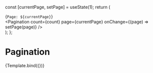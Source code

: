 

<Meta title="Components/Navigation/Pagination" component={Pagination} />

  const [currentPage, setPage] = useState(1);
  return (
    <div>
      <div>{`Page: ${currentPage}`}</div>
      <Pagination
        count={count}
        page={currentPage}
        onChange={(page) => setPage(page)}
      />
    </div>
  );
};

# Pagination

<Canvas>
  <Story
    name="Pagination"
    args={{
      count: 10,
    }}
    argTypes={{
      count: {
        control: { type: 'number', min: 0 },
      },
    }}
  >
    {Template.bind({})}
  </Story>
</Canvas>

<ArgsTable story="Pagination" />
